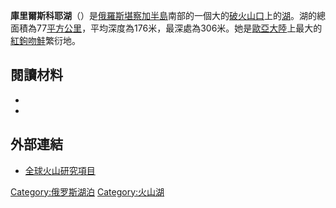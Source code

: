 {{noteTA|G1=Unit}}
{{coord|51.45|N|157.12|E|display=title}}
{{Infobox lake
 | lake_name = 庫里爾斯科耶湖<br>Кури́льское о́зеро
 | image = [[File:Kurile_lake.jpg|260px]]
 | alt = 250px
 | image_bathymetry = 
 | caption_bathymetry = 
 | location = [[堪察加半島|堪察加半島]]
 | pushpin_map = Russia Kamchatka Krai
 | coords = {{coord|51.45|N|157.12|E|type:waterbody_region:RU|display=inline}}
 | type = [[火口湖|火口湖]]
 | inflow = 
 | outflow = 
 | catchment = 
 | basin_countries = {{RUS}}
 | length = 
 | width = 
 | area = {{convert|77|km2|sqmi|abbr=on}}
 | depth = {{convert|176|m|ft|abbr=on}}
 | max-depth = {{convert|306|m|ft|abbr=on}}
 | volume = 
 | residence_time = 
 | shore = 
 | elevation = {{convert|81|m|ft|abbr=on}}
 | islands = 
 | cities = 
}}

'''庫里爾斯科耶湖'''（{{lang-ru|Курильское озеро|Kuríl'skoye Ózero}}）是[[俄羅斯|俄羅斯]][[堪察加半島|堪察加半島]]南部的一個大的[[破火山口|破火山口]]上的[[湖|湖]]。湖的總面積為77[[平方公里|平方公里]]，平均深度為176米，最深處為306米。她是[[歐亞大陸|歐亞大陸]]上最大的[[紅鉤吻鮭|紅鉤吻鮭]]繁衍地。

== 閱讀材料==
* {{cite journal | author = Zaretskaia, N. E. ''et al.'' | year = 2001 | title = Radiocarbon dating of the Kurile Lake caldera eruption (South Kamchatka, Russia) | journal = Geochronometria | volume = 20 | pages = 95-102 | url = http://www.geochronometria.pl/pdf/geo_20/geo_20_15.pdf | access-date = 2008-01-17 | archive-date = 2020-09-21 | archive-url = https://web.archive.org/web/20200921003618/http://www.geochronometria.pl/pdf/geo_20/geo_20_15.pdf | dead-url = no }}
* {{cite journal | author = Ponomareva, V. V. ''et al.'' | year = 2004 | title = The 7600 (<sup>14</sup>C) year BP Kurile Lake caldera-forming eruption, Kamchatka, Russia: stratigraphy and field relationships | journal = Journal of Volcanology and Geothermal Research | volume = 136 | issue = 3-4 | pages = 199-222 | doi = 10.1016/j.jvolgeores.2004.05.013 }}

== 外部連結==
* [http://www.volcano.si.edu/world/volcano.cfm?vnum=1000-023 全球火山研究項目<!--Global Volcanism Program-->] {{Wayback|url=http://www.volcano.si.edu/world/volcano.cfm?vnum=1000-023 |date=20201114000833 }}


[[Category:俄罗斯湖泊|Category:俄罗斯湖泊]]
[[Category:火山湖|Category:火山湖]]

{{Russia-geo-stub}}
